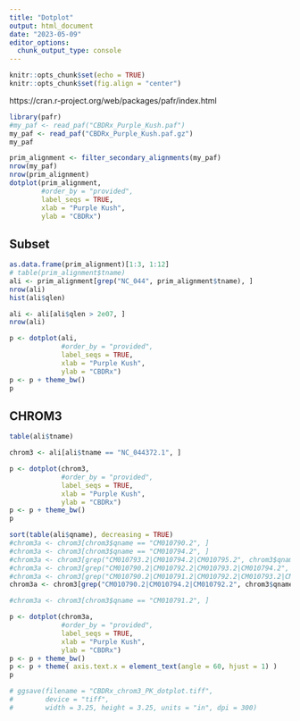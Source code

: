 ```yaml
---
title: "Dotplot"
output: html_document
date: "2023-05-09"
editor_options: 
  chunk_output_type: console
---
```


```r
knitr::opts_chunk$set(echo = TRUE)
knitr::opts_chunk$set(fig.align = "center")
```


https://cran.r-project.org/web/packages/pafr/index.html


```r
library(pafr)
#my_paf <- read_paf("CBDRx_Purple_Kush.paf")
my_paf <- read_paf("CBDRx_Purple_Kush.paf.gz")
my_paf
```


```r
prim_alignment <- filter_secondary_alignments(my_paf)
nrow(my_paf)
nrow(prim_alignment)
dotplot(prim_alignment, 
        #order_by = "provided", 
        label_seqs = TRUE, 
        xlab = "Purple Kush", 
        ylab = "CBDRx")
```


## Subset


```r
as.data.frame(prim_alignment)[1:3, 1:12]
# table(prim_alignment$tname)
ali <- prim_alignment[grep("NC_044", prim_alignment$tname), ]
nrow(ali)
hist(ali$qlen)

ali <- ali[ali$qlen > 2e07, ]
nrow(ali)
```


```r
p <- dotplot(ali, 
             #order_by = "provided", 
             label_seqs = TRUE, 
             xlab = "Purple Kush", 
             ylab = "CBDRx")
p <- p + theme_bw()
p
```


## CHROM3


```r
table(ali$tname)

chrom3 <- ali[ali$tname == "NC_044372.1", ]

p <- dotplot(chrom3, 
             #order_by = "provided", 
             label_seqs = TRUE, 
             xlab = "Purple Kush", 
             ylab = "CBDRx")
p <- p + theme_bw()
p

sort(table(ali$qname), decreasing = TRUE)
#chrom3a <- chrom3[chrom3$qname == "CM010790.2", ]
#chrom3a <- chrom3[chrom3$qname == "CM010794.2", ]
#chrom3a <- chrom3[grep("CM010793.2|CM010794.2|CM010795.2", chrom3$qname), ]
#chrom3a <- chrom3[grep("CM010790.2|CM010792.2|CM010793.2|CM010794.2", chrom3$qname), ]
#chrom3a <- chrom3[grep("CM010790.2|CM010791.2|CM010792.2|CM010793.2|CM010794.2", chrom3$qname), ]
chrom3a <- chrom3[grep("CM010790.2|CM010794.2|CM010792.2", chrom3$qname), ]

#chrom3a <- chrom3[chrom3$qname == "CM010791.2", ]

p <- dotplot(chrom3a, 
             #order_by = "provided", 
             label_seqs = TRUE, 
             xlab = "Purple Kush", 
             ylab = "CBDRx")
p <- p + theme_bw()
p <- p + theme( axis.text.x = element_text(angle = 60, hjust = 1) )
p

# ggsave(filename = "CBDRx_chrom3_PK_dotplot.tiff", 
#        device = "tiff", 
#        width = 3.25, height = 3.25, units = "in", dpi = 300)

```



